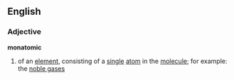 ==English==
===Adjective===
'''monatomic'''
# of an [[element]], consisting of a [[single]] [[atom]] in the [[molecule]]; for example: the [[noble gas]]es